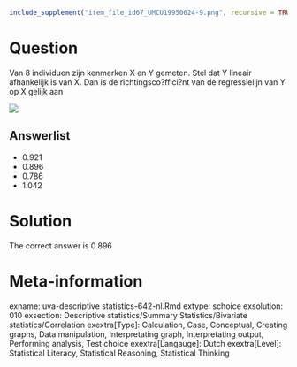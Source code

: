 ```r
include_supplement("item_file_id67_UMCU19950624-9.png", recursive = TRUE)
```
Question
========

Van 8 individuen zijn kenmerken X en Y gemeten. Stel dat Y lineair afhankelijk is van X. Dan is de richtingsco?ffici?nt van de regressielijn van Y op X gelijk aan 


 ![](item_file_id67_UMCU19950624-9.png)

Answerlist
----------
* 0.921
* 0.896
* 0.786
* 1.042

Solution
========

The correct answer is  0.896 

Meta-information
================
exname: uva-descriptive statistics-642-nl.Rmd 
extype: schoice 
exsolution: 010 
exsection: Descriptive statistics/Summary Statistics/Bivariate statistics/Correlation
exextra[Type]: Calculation, Case, Conceptual, Creating graphs, Data manipulation, Interpretating graph, Interpretating output, Performing analysis, Test choice 
exextra[Langauge]: Dutch 
exextra[Level]: Statistical Literacy, Statistical Reasoning, Statistical Thinking 
